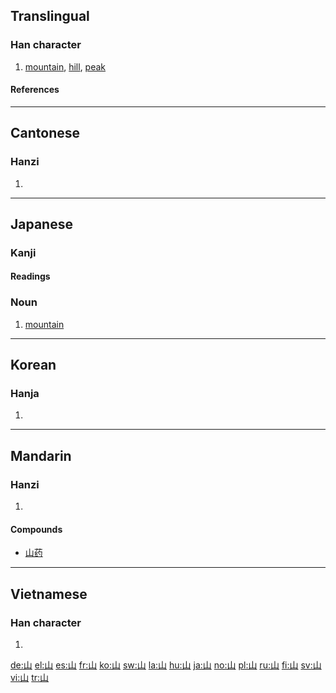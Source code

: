 ==Translingual==
{{Han stroke|[[Image:山-order.gif]]}}

===Han character===
{{Han char|rn=46|rad=山|as=00|sn=3|four=2277<sub>0</sub>|canj=山 (U)}}

# [[mountain]], [[hill]], [[peak]]

====References====
{{Han ref|kx=0307.010|dkj=07869|dj=0604.230|hdz=10759.110|uh=5C71|ud=23665|bh=A473|bd=42099}}

----

==Cantonese==

===Hanzi===
{{yue-hanzi|jyut=[[saan1]]|y=[[saan1]]}}

# {{defn|Cantonese}}

----

==Japanese==

===Kanji===
{{ja-kanji|grade=1|rs=山00}}

====Readings====
{{ja-readings|on=[[さん]] (san), [[せん]] (sen)|kun=[[やま]] (yama)}}

===Noun===
{{ja-noun|k|hira=やま|rom=yama}}

# [[mountain]]

----

==Korean==

===Hanja===
{{ko-hanja|hangeul=산|rv=san|mr=san|y=san|eumhun=메|ehrv=me|ehmr=me|ehy=mey}}

# {{defn|Korean}}

----

==Mandarin==

===Hanzi===
{{cmn-hanzi|pin=[[shān]] ([[shan1]])|wg=shan<sup>1</sup>}}

# {{defn|Mandarin}}

====Compounds====
*[[山药]]

----

==Vietnamese==

===Han character===
{{vi-hantu|[[san]]}}

# {{defn|Vietnamese}}

[[de:山]]
[[el:山]]
[[es:山]]
[[fr:山]]
[[ko:山]]
[[sw:山]]
[[la:山]]
[[hu:山]]
[[ja:山]]
[[no:山]]
[[pl:山]]
[[ru:山]]
[[fi:山]]
[[sv:山]]
[[vi:山]]
[[tr:山]]